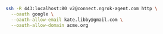 ```bash
ssh -R 443:localhost:80 v2@connect.ngrok-agent.com http \
  --oauth google \
  --oauth-allow-email kate.libby@gmail.com \
  --oauth-allow-domain acme.org
```
